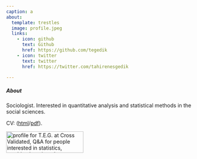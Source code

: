 ```yaml
---
caption: a
about:
  template: trestles
  image: profile.jpeg
  links:
    - icon: github
      text: Github
      href: https://github.com/tegedik
    - icon: twitter
      text: twitter
      href: https://twitter.com/tahirenesgedik

---
```

##### **About**

Sociologist. Interested in quantitative analysis and statistical methods in the social sciences.

CV: ([html](https://tegedik.github.io/cv/)/[pdf](https://tegedik.github.io/cv/index.pdf)).

<!-- <center> 

```r
knitr::include_graphics("dim.jpg")
```


</center> -->

<!-- 
##### **Education**

**University of Florida**  
PhD in Sociology | 2018

**Middle East Technical University**  
MSc in Sociology | 2012

**Middle East Technical University**  
BSc in Sociology |
-->

<div>

<a align="left" href="https://stats.stackexchange.com/users/109647/t-e-g"> <img src="https://stats.stackexchange.com/users/flair/109647.png" title="profile for T.E.G. at Cross Validated, Q&amp;A for people interested in statistics, machine learning, data analysis, data mining, and data visualization" alt="profile for T.E.G. at Cross Validated, Q&amp;A for people interested in statistics, machine learning, data analysis, data mining, and data visualization" align="left" width="208" height="58"/> </a>

</div>

<br />
